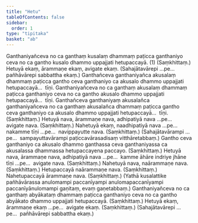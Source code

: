```yaml
---
title: "Hetu"
tableOfContents: false
sidebar:
  order: 1
type: "tipitaka"
basket: "ab"
---
```



<DynamicBreadcrumb />

<Division number="24">

<Paragraph number="1847">
Ganthaniyañceva no ca ganthaṃ kusalaṃ dhammaṃ paṭicca ganthaniyo ceva no ca gantho kusalo dhammo uppajjati hetupaccayā. (1) (Saṃkhittaṃ.)
</Paragraph>

</Division>
<Division number="25">

<Paragraph number="1848">
Hetuyā ekaṃ, ārammaṇe ekaṃ, avigate ekaṃ.
</Paragraph>

<Paragraph number="1849">
(Sahajātavārepi …pe…  pañhāvārepi sabbattha ekaṃ.)
</Paragraph>

</Division>
<Division number="26">

<Paragraph number="1850">
Ganthañceva ganthaniyañca akusalaṃ dhammaṃ paṭicca gantho ceva ganthaniyo ca akusalo dhammo uppajjati hetupaccayā…  tīṇi.
</Paragraph>

<Paragraph number="1851">
Ganthaniyañceva no ca ganthaṃ akusalaṃ dhammaṃ paṭicca ganthaniyo ceva no ca gantho akusalo dhammo uppajjati hetupaccayā…  tīṇi.
</Paragraph>

<Paragraph number="1852">
Ganthañceva ganthaniyaṃ akusalañca ganthaniyañceva no ca ganthaṃ akusalañca dhammaṃ paṭicca gantho ceva ganthaniyo ca akusalo dhammo uppajjati hetupaccayā…  tīṇi. (Saṃkhittaṃ.)
</Paragraph>

</Division>
<Division number="27">

<Paragraph number="1853">
Hetuyā nava, ārammaṇe nava, adhipatiyā nava …pe…  avigate nava. (Saṃkhittaṃ.)
</Paragraph>

<Paragraph number="1854">
Nahetuyā ekaṃ, naadhipatiyā nava …pe…  nakamme tīṇi …pe…  navippayutte nava. (Saṃkhittaṃ.)
</Paragraph>

<Paragraph number="1855">
(Sahajātavārampi …pe…  sampayuttavārampi paṭiccavārasadisaṃ vitthāretabbaṃ.)
</Paragraph>

</Division>
<Division number="28">

<Paragraph number="1856">
Gantho ceva ganthaniyo ca akusalo dhammo ganthassa ceva ganthaniyassa ca akusalassa dhammassa hetupaccayena paccayo. (Saṃkhittaṃ.)
</Paragraph>

</Division>
<Division number="29">

<Paragraph number="1857">
Hetuyā nava, ārammaṇe nava, adhipatiyā nava …pe…  kamme āhāre indriye jhāne tīṇi …pe…  avigate nava. (Saṃkhittaṃ.)
</Paragraph>

</Division>
<Division number="30">

<Paragraph number="1858">
Nahetuyā nava, naārammaṇe nava. (Saṃkhittaṃ.)
</Paragraph>

<Paragraph number="1859">
Hetupaccayā naārammaṇe nava. (Saṃkhittaṃ.)
</Paragraph>

<Paragraph number="1860">
Nahetupaccayā ārammaṇe nava. (Saṃkhittaṃ.)
</Paragraph>

<Paragraph number="1861">
(Yathā kusalattike pañhāvārassa anulomampi paccanīyampi anulomapaccanīyampi paccanīyānulomampi gaṇitaṃ, evaṃ gaṇetabbaṃ.)
</Paragraph>

</Division>
<Division number="31">

<Paragraph number="1862">
Ganthaniyañceva no ca ganthaṃ abyākataṃ dhammaṃ paṭicca ganthaniyo ceva no ca gantho abyākato dhammo uppajjati hetupaccayā. (Saṃkhittaṃ.)
</Paragraph>

</Division>
<Division number="32">

<Paragraph number="1863">
Hetuyā ekaṃ, ārammaṇe ekaṃ …pe…  avigate ekaṃ. (Saṃkhittaṃ.)
</Paragraph>

<Paragraph number="1864">
(Sahajātavārepi …pe…  pañhāvārepi sabbattha ekaṃ.)
</Paragraph>
</Division>